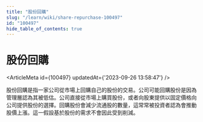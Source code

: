 ```yaml
---
title: "股份回購"
slug: "/learn/wiki/share-repurchase-100497"
id: "100497"
hide_table_of_contents: true
---
```



# 股份回購

<ArticleMeta id={100497} updatedAt={'2023-09-26 13:58:47'} />
<div className='border-solid border-b border-t-0 my-4 border-[var(--ifm-color-gray-300)]' />

股份回購是指一家公司從市場上回購自己的股份的交易。公司可能回購股份是因為管理層認為其被低估。公司直接從市場上購買股份，或者向股東提供以固定價格向公司提供股份的選擇。回購股份會減少流通股的數量，這常常被投資者認為會推動股價上漲。這一假設基於股份的需求不會因此受到削減。
